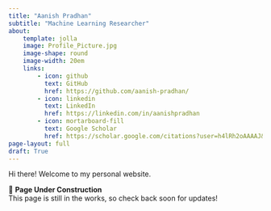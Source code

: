 ```yaml
---
title: "Aanish Pradhan"
subtitle: "Machine Learning Researcher"
about: 
    template: jolla
    image: Profile_Picture.jpg
    image-shape: round
    image-width: 20em
    links: 
        - icon: github
          text: GitHub
          href: https://github.com/aanish-pradhan/
        - icon: linkedin
          text: LinkedIn
          href: https://linkedin.com/in/aanishpradhan
        - icon: mortarboard-fill
          text: Google Scholar
          href: https://scholar.google.com/citations?user=h4lRh2oAAAAJ&hl=en
page-layout: full
draft: True
---
```


Hi there! Welcome to my personal website. 

🚧 **Page Under Construction**  
This page is still in the works, so check back soon 
for updates!
